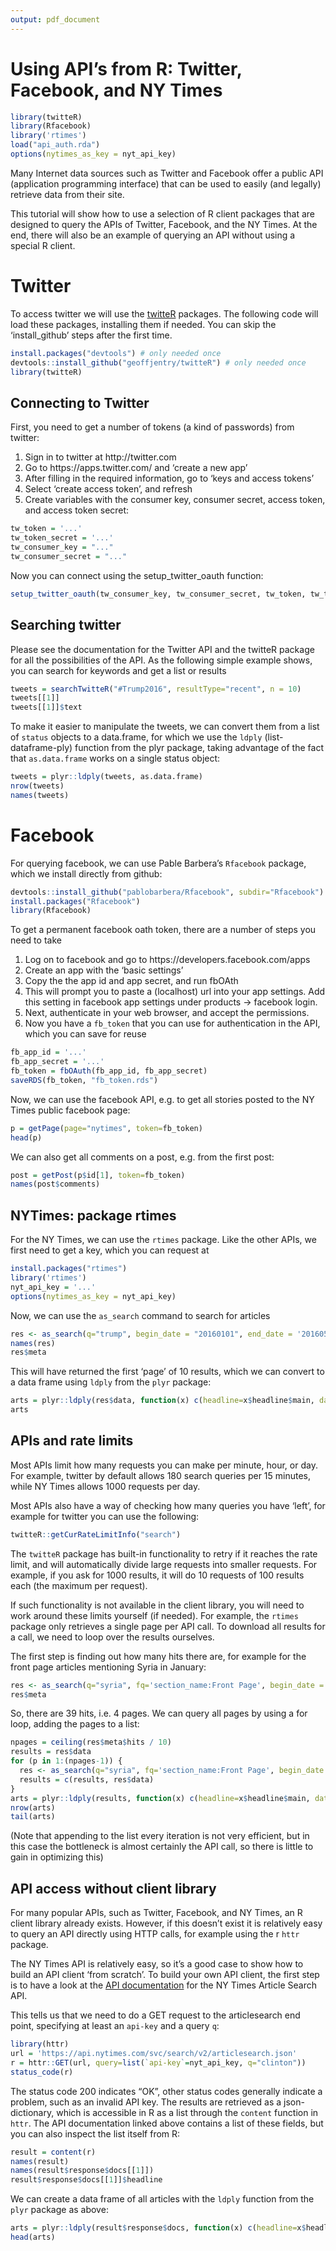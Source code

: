 ```yaml
---
output: pdf_document
---
```

Using API's from R: Twitter, Facebook, and NY Times
=========================

```r
library(twitteR)
library(Rfacebook)
library('rtimes')
load("api_auth.rda")
options(nytimes_as_key = nyt_api_key)
```

Many Internet data sources such as Twitter and Facebook offer a public API (application programming interface)
that can be used to easily (and legally) retrieve data from their site.

This tutorial will show how to use a selection of R client packages that are designed to query the APIs of Twitter, 
Facebook, and the NY Times. 
At the end, there will also be an example of querying an API without using a special R client. 

Twitter
=======


To access twitter we will use the [twitteR](http://cran.r-project.org/web/packages/twitteR/index.html) packages. 
The following code will load these packages, installing them if needed.
You can skip the 'install_github' steps after the first time. 

```r
install.packages("devtools") # only needed once
devtools::install_github("geoffjentry/twitteR") # only needed once
library(twitteR)
```

Connecting to Twitter
----

First, you need to get a number of tokens (a kind of passwords) from twitter:

1. Sign in to twitter at http://twitter.com
2. Go to https://apps.twitter.com/ and 'create a new app'
3. After filling in the required information, go to 'keys and access tokens'
4. Select 'create access token', and refresh
5. Create variables with the consumer key, consumer secret, access token, and access token secret:

```r
tw_token = '...'
tw_token_secret = '...'
tw_consumer_key = "..."
tw_consumer_secret = "..."
```


Now you can connect using the setup_twitter_oauth function:

```r
setup_twitter_oauth(tw_consumer_key, tw_consumer_secret, tw_token, tw_token_secret)
```

Searching twitter
----

Please see the documentation for the Twitter API and the twitteR package for all the possibilities of the API. 
As the following simple example shows, you can search for keywords and get a list or results

```r
tweets = searchTwitteR("#Trump2016", resultType="recent", n = 10)
tweets[[1]]
tweets[[1]]$text
```

To make it easier to manipulate the tweets, we can convert them from a list of `status` objects to a data.frame, for which we use the `ldply` (list-dataframe-ply) function from the plyr package, taking advantage of the fact that `as.data.frame` works on a single status object:

```r
tweets = plyr::ldply(tweets, as.data.frame)
nrow(tweets)
names(tweets)
```

Facebook
===

For querying facebook, we can use Pable Barbera's `Rfacebook` package, which we install directly from github:

```r
devtools::install_github("pablobarbera/Rfacebook", subdir="Rfacebook")
install.packages("Rfacebook")
library(Rfacebook)
```
To get a permanent facebook oath token, there are a number of steps you need to take

1. Log on to facebook and go to https://developers.facebook.com/apps
2. Create an app with the 'basic settings'
3. Copy the the app id and app secret, and run fbOAth
4. This will prompt you to paste a (localhost) url into your app settings. Add this setting in facebook app settings under products -> facebook login. 
5. Next, authenticate in your web browser, and accept the permissions. 
6. Now you have a `fb_token` that you can use for authentication in the API, which you can save for reuse

```r
fb_app_id = '...'
fb_app_secret = '...'
fb_token = fbOAuth(fb_app_id, fb_app_secret)
saveRDS(fb_token, "fb_token.rds")
```

Now, we can use the facebook API, e.g. to get all stories posted to the NY Times public facebook page:

```r
p = getPage(page="nytimes", token=fb_token)
head(p)
```

We can also get all comments on a post, e.g. from the first post:

```r
post = getPost(p$id[1], token=fb_token)
names(post$comments)
```

## NYTimes: package rtimes

For the NY Times, we can use the `rtimes` package.
Like the other APIs, we first need to get a key, which you can request at 

```r
install.packages("rtimes")
library('rtimes')
nyt_api_key = '...'
options(nytimes_as_key = nyt_api_key)
```

Now, we can use the `as_search` command to search for articles

```r
res <- as_search(q="trump", begin_date = "20160101", end_date = '20160501')
names(res)
res$meta
```

This will have returned the first 'page' of 10 results, which we can convert to a data frame using `ldply` from the `plyr` package:

```r
arts = plyr::ldply(res$data, function(x) c(headline=x$headline$main, date=x$pub_date))
arts
```

## APIs and rate limits

Most APIs limit how many requests you can make per minute, hour, or day.
For example, twitter by default allows 180 search queries per 15 minutes,
while NY Times allows 1000 requests per day. 

Most APIs also have a way of checking how many queries you have 'left',
for example for twitter you can use the following:

```r
twitteR::getCurRateLimitInfo("search")
```

The `twitteR` package has built-in functionality to retry if it reaches the rate limit, 
and will automatically divide large requests into smaller requests.
For example, if you ask for 1000 results, it will do 10 requests of 100 results each (the maximum per request).

If such functionality is not available in the client library, you will need to work around these limits yourself (if needed).
For example, the `rtimes` package only retrieves a single page per API call.
To download all results for a call, we need to loop over the results ourselves. 

The first step is finding out how many hits there are, for example for the front page articles mentioning Syria in January:

```r
res <- as_search(q="syria", fq='section_name:Front Page', begin_date = "20160101", end_date = '20160131')
res$meta
```

So, there are 39 hits, i.e. 4 pages. We can query all pages by using a for loop, adding the pages to a list:

```r
npages = ceiling(res$meta$hits / 10)
results = res$data
for (p in 1:(npages-1)) {
  res <- as_search(q="syria", fq='section_name:Front Page', begin_date = "20160101", end_date = '20160131', page=p)
  results = c(results, res$data)
}
arts = plyr::ldply(results, function(x) c(headline=x$headline$main, date=x$pub_date))
nrow(arts)
tail(arts)
```

(Note that appending to the list every iteration is not very efficient, 
but in this case the bottleneck is almost certainly the API call, so there is little to gain in optimizing this)

## API access without client library

For many popular APIs, such as Twitter, Facebook, and NY Times, an R client library already exists.
However, if this doesn't exist it is relatively easy to query an API directly using HTTP calls,
for example using the r `httr` package.

The NY Times API is relatively easy, so it's a good case to show how to build an API client 'from scratch'.
To build your own API client, the first step is to have a look at the [API documentation](http://developer.nytimes.com/article_search_v2.json) for the NY Times Article Search API.

This tells us that we need to do a GET request to the articlesearch end point, specifying at least an `api-key` and a query `q`:

```r
library(httr)
url = 'https://api.nytimes.com/svc/search/v2/articlesearch.json'
r = httr::GET(url, query=list(`api-key`=nyt_api_key, q="clinton"))
status_code(r)
```

The status code 200 indicates "OK", other status codes generally indicate a problem,
such as an invalid API key. 
The results are retrieved as a json-dictionary, which is accessible in R as a list through the `content` function in `httr`.
The API documentation linked above contains a list of these fields, but you can also inspect the list itself from R:

```r
result = content(r)
names(result)
names(result$response$docs[[1]])
result$response$docs[[1]]$headline
```

We can create a data frame of all articles with the `ldply` function from the `plyr` package as above:

```r
arts = plyr::ldply(result$response$docs, function(x) c(headline=x$headline$main, date=x$pub_date))
head(arts)
```


